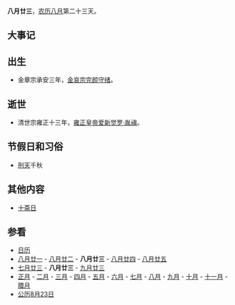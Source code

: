 {{Lunar08Calendar}}
'''八月廿三'''，[[农历|农历]][[八月_(农历)|八月]]第二十三天。

==大事记==

==出生==
*金章宗承安三年，[[金哀宗|金哀宗]][[完颜守绪|完颜守绪]]。

==逝世==
*清世宗雍正十三年，[[雍正皇帝|雍正皇帝]][[爱新觉罗·胤禛|爱新觉罗·胤禛]]。

==节假日和习俗==
*[[刑天|刑天]]千秋

==其他内容==
*[[十斋日|十斋日]]

==参看==
*[[历史上的今天|日历]]
*[[八月廿一|八月廿一]] - [[八月廿二|八月廿二]] - '''八月廿三''' - [[八月廿四|八月廿四]] - [[八月廿五|八月廿五]]
*[[七月廿三|七月廿三]] - '''八月廿三''' - [[九月廿三|九月廿三]]
*[[正月|正月]] - [[二月_(农历)|二月]] - [[三月_(农历)|三月]] - [[四月_(农历)|四月]] - [[五月_(农历)|五月]] - [[六月_(农历)|六月]] - [[七月_(农历)|七月]] - [[八月_(农历)|八月]] - [[九月_(农历)|九月]] - [[十月_(农历)|十月]] - [[十一月_(农历)|十一月]] - [[腊月|腊月]]
*[[公历|公历]][[8月23日|8月23日]]